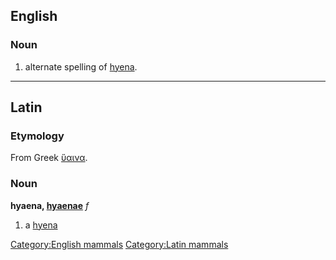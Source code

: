 ==English==
[[Category:English mammals]]
===Noun===

# alternate spelling of [[hyena]].

----

==Latin==
[[Category:Latin mammals]]
===Etymology===
From Greek [[ὕαινα]].
===Noun===
'''hyaena, [[Wiktionary Appendix:Latin first declension|hyaenae]]''' ''f''

#a [[hyena]]